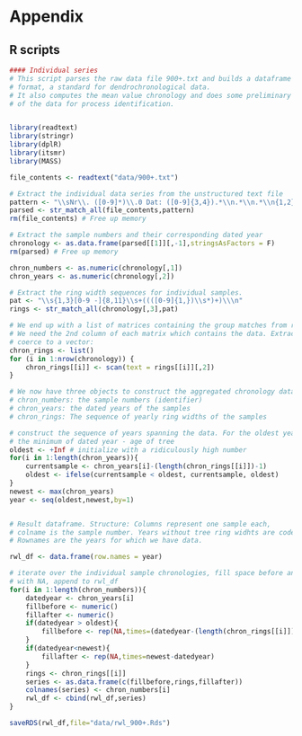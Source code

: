 # Appendix

## R scripts

```r
#### Individual series
# This script parses the raw data file 900+.txt and builds a dataframe in 'rwl'
# format, a standard for dendrochronological data.
# It also computes the mean value chronology and does some preliminary analysis
# of the data for process identification.


library(readtext)
library(stringr)
library(dplR)
library(itsmr)
library(MASS)

file_contents <- readtext("data/900+.txt")

# Extract the individual data series from the unstructured text file
pattern <- "\\sNr\\. ([0-9]*)\\.0 Dat: ([0-9]{3,4}).*\\n.*\\n.*\\n{1,2}((?:[ ]{1,3}[0-9 -]*\\n){3,})"
parsed <- str_match_all(file_contents,pattern)
rm(file_contents) # Free up memory

# Extract the sample numbers and their corresponding dated year
chronology <- as.data.frame(parsed[[1]][,-1],stringsAsFactors = F)
rm(parsed) # Free up memory

chron_numbers <- as.numeric(chronology[,1])
chron_years <- as.numeric(chronology[,2])

# Extract the ring width sequences for individual samples.
pat <- "\\s{1,3}[0-9 -]{8,11}\\s+((([0-9]{1,})\\s*)+)\\\n"
rings <- str_match_all(chronology[,3],pat)

# We end up with a list of matrices containing the group matches from regex.
# We need the 2nd column of each matrix which contains the data. Extract and
# coerce to a vector:
chron_rings <- list()
for (i in 1:nrow(chronology)) {
    chron_rings[[i]] <- scan(text = rings[[i]][,2])
}

# We now have three objects to construct the aggregated chronology dataframe:
# chron_numbers: the sample numbers (identifier)
# chron_years: the dated years of the samples
# chron_rings: The sequence of yearly ring widths of the samples

# construct the sequence of years spanning the data. For the oldest year, we need
# the minimum of dated year - age of tree
oldest <- +Inf # initialize with a ridiculously high number
for(i in 1:length(chron_years)){
    currentsample <- chron_years[i]-(length(chron_rings[[i]])-1)
    oldest <- ifelse(currentsample < oldest, currentsample, oldest)
}
newest <- max(chron_years)
year <- seq(oldest,newest,by=1)


# Result dataframe. Structure: Columns represent one sample each,
# colname is the sample number. Years without tree ring widhts are coded as NA.
# Rownames are the years for which we have data.

rwl_df <- data.frame(row.names = year)

# iterate over the individual sample chronologies, fill space before and after
# with NA, append to rwl_df
for(i in 1:length(chron_numbers)){
    datedyear <- chron_years[i]
    fillbefore <- numeric()
    fillafter <- numeric()
    if(datedyear > oldest){
        fillbefore <- rep(NA,times=(datedyear-(length(chron_rings[[i]])-1)-oldest))
    }
    if(datedyear<newest){
        fillafter <- rep(NA,times=newest-datedyear)
    }
    rings <- chron_rings[[i]]
    series <- as.data.frame(c(fillbefore,rings,fillafter))
    colnames(series) <- chron_numbers[i]
    rwl_df <- cbind(rwl_df,series)
}

saveRDS(rwl_df,file="data/rwl_900+.Rds")

```

